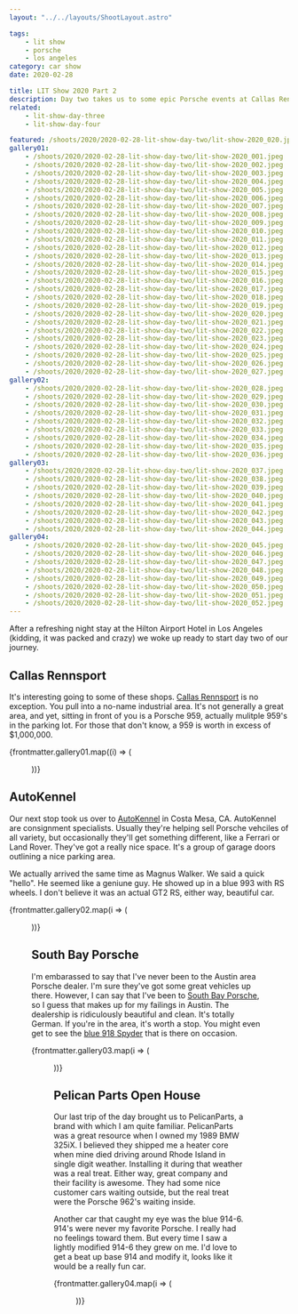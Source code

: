 ```yaml
---
layout: "../../layouts/ShootLayout.astro"

tags:
    - lit show
    - porsche
    - los angeles
category: car show
date: 2020-02-28

title: LIT Show 2020 Part 2
description: Day two takes us to some epic Porsche events at Callas Rennsport, Auto Kennel and Pelican Parts.
related:
    - lit-show-day-three
    - lit-show-day-four

featured: /shoots/2020/2020-02-28-lit-show-day-two/lit-show-2020_020.jpeg
gallery01:
    - /shoots/2020/2020-02-28-lit-show-day-two/lit-show-2020_001.jpeg
    - /shoots/2020/2020-02-28-lit-show-day-two/lit-show-2020_002.jpeg
    - /shoots/2020/2020-02-28-lit-show-day-two/lit-show-2020_003.jpeg
    - /shoots/2020/2020-02-28-lit-show-day-two/lit-show-2020_004.jpeg
    - /shoots/2020/2020-02-28-lit-show-day-two/lit-show-2020_005.jpeg
    - /shoots/2020/2020-02-28-lit-show-day-two/lit-show-2020_006.jpeg
    - /shoots/2020/2020-02-28-lit-show-day-two/lit-show-2020_007.jpeg
    - /shoots/2020/2020-02-28-lit-show-day-two/lit-show-2020_008.jpeg
    - /shoots/2020/2020-02-28-lit-show-day-two/lit-show-2020_009.jpeg
    - /shoots/2020/2020-02-28-lit-show-day-two/lit-show-2020_010.jpeg
    - /shoots/2020/2020-02-28-lit-show-day-two/lit-show-2020_011.jpeg
    - /shoots/2020/2020-02-28-lit-show-day-two/lit-show-2020_012.jpeg
    - /shoots/2020/2020-02-28-lit-show-day-two/lit-show-2020_013.jpeg
    - /shoots/2020/2020-02-28-lit-show-day-two/lit-show-2020_014.jpeg
    - /shoots/2020/2020-02-28-lit-show-day-two/lit-show-2020_015.jpeg
    - /shoots/2020/2020-02-28-lit-show-day-two/lit-show-2020_016.jpeg
    - /shoots/2020/2020-02-28-lit-show-day-two/lit-show-2020_017.jpeg
    - /shoots/2020/2020-02-28-lit-show-day-two/lit-show-2020_018.jpeg
    - /shoots/2020/2020-02-28-lit-show-day-two/lit-show-2020_019.jpeg
    - /shoots/2020/2020-02-28-lit-show-day-two/lit-show-2020_020.jpeg
    - /shoots/2020/2020-02-28-lit-show-day-two/lit-show-2020_021.jpeg
    - /shoots/2020/2020-02-28-lit-show-day-two/lit-show-2020_022.jpeg
    - /shoots/2020/2020-02-28-lit-show-day-two/lit-show-2020_023.jpeg
    - /shoots/2020/2020-02-28-lit-show-day-two/lit-show-2020_024.jpeg
    - /shoots/2020/2020-02-28-lit-show-day-two/lit-show-2020_025.jpeg
    - /shoots/2020/2020-02-28-lit-show-day-two/lit-show-2020_026.jpeg
    - /shoots/2020/2020-02-28-lit-show-day-two/lit-show-2020_027.jpeg
gallery02:
    - /shoots/2020/2020-02-28-lit-show-day-two/lit-show-2020_028.jpeg
    - /shoots/2020/2020-02-28-lit-show-day-two/lit-show-2020_029.jpeg
    - /shoots/2020/2020-02-28-lit-show-day-two/lit-show-2020_030.jpeg
    - /shoots/2020/2020-02-28-lit-show-day-two/lit-show-2020_031.jpeg
    - /shoots/2020/2020-02-28-lit-show-day-two/lit-show-2020_032.jpeg
    - /shoots/2020/2020-02-28-lit-show-day-two/lit-show-2020_033.jpeg
    - /shoots/2020/2020-02-28-lit-show-day-two/lit-show-2020_034.jpeg
    - /shoots/2020/2020-02-28-lit-show-day-two/lit-show-2020_035.jpeg
    - /shoots/2020/2020-02-28-lit-show-day-two/lit-show-2020_036.jpeg
gallery03:
    - /shoots/2020/2020-02-28-lit-show-day-two/lit-show-2020_037.jpeg
    - /shoots/2020/2020-02-28-lit-show-day-two/lit-show-2020_038.jpeg
    - /shoots/2020/2020-02-28-lit-show-day-two/lit-show-2020_039.jpeg
    - /shoots/2020/2020-02-28-lit-show-day-two/lit-show-2020_040.jpeg
    - /shoots/2020/2020-02-28-lit-show-day-two/lit-show-2020_041.jpeg
    - /shoots/2020/2020-02-28-lit-show-day-two/lit-show-2020_042.jpeg
    - /shoots/2020/2020-02-28-lit-show-day-two/lit-show-2020_043.jpeg
    - /shoots/2020/2020-02-28-lit-show-day-two/lit-show-2020_044.jpeg
gallery04:
    - /shoots/2020/2020-02-28-lit-show-day-two/lit-show-2020_045.jpeg
    - /shoots/2020/2020-02-28-lit-show-day-two/lit-show-2020_046.jpeg
    - /shoots/2020/2020-02-28-lit-show-day-two/lit-show-2020_047.jpeg
    - /shoots/2020/2020-02-28-lit-show-day-two/lit-show-2020_048.jpeg
    - /shoots/2020/2020-02-28-lit-show-day-two/lit-show-2020_049.jpeg
    - /shoots/2020/2020-02-28-lit-show-day-two/lit-show-2020_050.jpeg
    - /shoots/2020/2020-02-28-lit-show-day-two/lit-show-2020_051.jpeg
    - /shoots/2020/2020-02-28-lit-show-day-two/lit-show-2020_052.jpeg
---
```



After a refreshing night stay at the Hilton Airport Hotel in Los Angeles (kidding, it was packed and crazy) we woke up ready to start day two of our journey.

## Callas Rennsport

It's interesting going to some of these shops. [Callas Rennsport](https://www.callasrennsport.com/) is no exception. You pull into a no-name industrial area. It's not generally a great area, and yet, sitting in front of you is a Porsche 959, actually mulitple 959's in the parking lot. For those that don't know, a 959 is worth in excess of $1,000,000.

<div class="not-prose columns-2 gap-3 space-y-3">
    {frontmatter.gallery01.map((i) => (
        <Figure src={i} metadata={false} />
    ))}
</div>

## AutoKennel

Our next stop took us over to [AutoKennel](https://autokennel.com/) in Costa Mesa, CA. AutoKennel are consignment specialists. Usually they're helping sell Porsche vehciles of all variety, but occasionally they'll get something different, like a Ferrari or Land Rover. They've got a really nice space. It's a group of garage doors outlining a nice parking area.

We actually arrived the same time as Magnus Walker. We said a quick "hello". He seemed like a geniune guy. He showed up in a blue 993 with RS wheels. I don't believe it was an actual GT2 RS, either way, beautiful car.

{frontmatter.gallery02.map(i => (<Figure src={i} />))}

## South Bay Porsche

I'm embarassed to say that I've never been to the Austin area Porsche dealer. I'm sure they've got some great vehicles up there. However, I can say that I've been to [South Bay Porsche](https://www.porschesouthbay.com/), so I guess that makes up for my failings in Austin. The dealership is ridiculously beautiful and clean. It's totally German. If you're in the area, it's worth a stop. You might even get to see the [blue 918 Spyder](https://www.google.com/maps/place/Porsche+South+Bay/@33.899252,-118.3719878,3a,91.2y,90t/data=!3m8!1e2!3m6!1sAF1QipOf61b3wqAYxE4FzwpaDnv6tW4xnDLVMYIR2A3M!2e10!3e12!6shttps:%2F%2Flh5.googleusercontent.com%2Fp%2FAF1QipOf61b3wqAYxE4FzwpaDnv6tW4xnDLVMYIR2A3M%3Dw203-h135-k-no!7i1200!8i800!4m5!3m4!1s0x80dd4a56efd17825:0xa4516fa00e7a781a!8m2!3d33.898877!4d-118.371598) that is there on occasion.

{frontmatter.gallery03.map(i => (<Figure src={i} />))}

## Pelican Parts Open House

Our last trip of the day brought us to PelicanParts, a brand with which I am quite familiar. PelicanParts was a great resource when I owned my 1989 BMW 325iX. I believed they shipped me a heater core when mine died driving around Rhode Island in single digit weather. Installing it during that weather was a real treat. Either way, great company and their facility is awesome. They had some nice customer cars waiting outside, but the real treat were the Porsche 962's waiting inside.

Another car that caught my eye was the blue 914-6. 914's were never my favorite Porsche. I really had no feelings toward them. But every time I saw a lightly modified 914-6 they grew on me. I'd love to get a beat up base 914 and modify it, looks like it would be a really fun car.

{frontmatter.gallery04.map(i => (<Figure src={i} />))}
